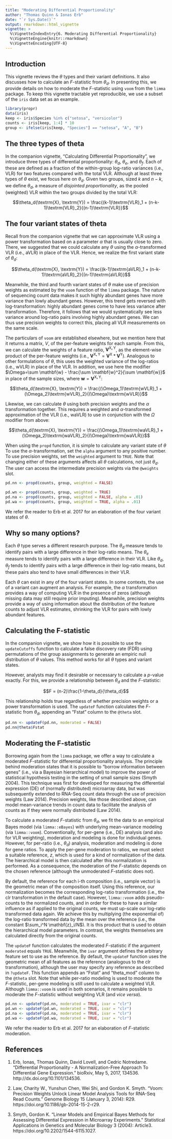 ```yaml
---
title: "Moderating Differential Proportionality"
author: "Thomas Quinn & Ionas Erb"
date: "`r Sys.Date()`"
output: rmarkdown::html_vignette
vignette: >
  %\VignetteIndexEntry{6. Moderating Differential Proportionality}
  %\VignetteEngine{knitr::rmarkdown}
  %\VignetteEncoding{UTF-8}
---
```


## Introduction

This vignette reviews the $\theta$ types and their variant definitions. It also discusses how to calculate an $F$-statistic from $\theta_d$. In presenting this, we provide details on how to moderate the $F$-statistic using `voom` from the `limma` package. To keep this vignette tractable yet reproducible, we use a subset of the `iris` data set as an example.

```r
library(propr)
data(iris)
keep <- iris$Species %in% c("setosa", "versicolor")
counts <- iris[keep, 1:4] * 10
group <- ifelse(iris[keep, "Species"] == "setosa", "A", "B")
```

## The three types of theta

In the companion vignette, "Calculating Differential Proportionality", we introduce three types of differential proportionality: $\theta_d$, $\theta_e$, and $\theta_f$. Each of these are defined as a fraction of the within-group log-ratio variances (i.e., VLR) for two features compared with the total VLR. Although at least three types of $\theta$ exist, we focus here on $\theta_d$. Given two groups, sized $k$ and $n - k$, we define $\theta_d$, a measure of *disjointed proportionality*, as the pooled (weighted) VLR within the two groups divided by the total VLR:

$$\theta_d(\textrm{X}, \textrm{Y}) = \frac{(k-1)\textrm{VLR}_1 + (n-k-1)\textrm{VLR}_2}{(n-1)\textrm{VLR}}$$

## The four variant states of theta

Recall from the companion vignette that we can approximate VLR using a power transformation based on a parameter $\alpha$ that is usually close to zero. There, we suggested that we could calculate any $\theta$ using the $\alpha$-transformed VLR (i.e., $\textrm{aVLR}$) in place of the VLR. Hence, we realize the first variant state of $\theta_d$:

$$\theta_d(\textrm{X}, \textrm{Y}) = \frac{(k-1)\textrm{aVLR}_1 + (n-k-1)\textrm{aVLR}_2}{(n-1)\textrm{aVLR}}$$

Meanwhile, the third and fourth variant states of $\theta$ make use of precision weights as estimated by the `voom` function of the `limma` package. The nature of sequencing count data makes it such highly abundant genes have more variance than lowly abundant genes. However, this trend gets reversed with log-transformation: highly abundant genes come to have less variance after transformation. Therefore, it follows that we would systematically see less variance around log-ratio pairs involving highly abundant genes. We can thus use precision weights to correct this, placing all VLR measurements on the same scale.

The particulars of `voom` are established elsewhere, but we mention here that it returns a matrix, $V$, of the per-feature weights for each sample. From this, we can calculate the weights of a feature ratio, $\mathbf{V^{\textrm{X},\textrm{Y}}}$, as the element-wise product of the per-feature weights (i.e., $\mathbf{V^{\textrm{X},\textrm{Y}}} = \mathbf{V}^\textrm{X} * \mathbf{V}^\textrm{Y}$). Analogous to other formulations of $\theta$, this uses the weighted variance of the log-ratios (i.e., $\textrm{wVLR}$) in place of the VLR. In addition, we use here the modifier $\Omega=\sum \mathbf{w} - \frac{\sum \mathbf{w}^2}{\sum \mathbf{w}}$ in place of the sample sizes, where $\mathbf{w} = \mathbf{V^{\textrm{X},\textrm{Y}}}$:

$$\theta_d(\textrm{X}, \textrm{Y}) = \frac{(\Omega_1)\textrm{wVLR}_1 + (\Omega_2)\textrm{wVLR}_2}{(\Omega)\textrm{wVLR}}$$

Likewise, we can calculate $\theta$ using both precision weights and the $\alpha$ transformation together. This requires a weighted and $\alpha$-transformed approximation of the VLR (i.e., $\textrm{waVLR}$) to use in conjunction with the $\Omega$ modifier from above:

$$\theta_d(\textrm{X}, \textrm{Y}) = \frac{(\Omega_1)\textrm{waVLR}_1 + (\Omega_2)\textrm{waVLR}_2}{(\Omega)\textrm{waVLR}}$$

When using the `propd` function, it is simple to calculate any variant state of $\theta$ To use the $\alpha$-transformation, set the `alpha` argument to any positive number. To use precision weights, set the `weighted` argument to `TRUE`. Note that changing either of these arguments affects all $\theta$ calculations, not just $\theta_d$. The user can access the intermediate precision weights via the `@weights` slot.

```r
pd.nn <- propd(counts, group, weighted = FALSE)
```

```r
pd.wn <- propd(counts, group, weighted = TRUE)
pd.na <- propd(counts, group, weighted = FALSE, alpha = .01)
pd.wa <- propd(counts, group, weighted = TRUE, alpha = .01)
```

We refer the reader to Erb et al. 2017 for an elaboration of the four variant states of $\theta$.

## Why so many options?

Each $\theta$ type serves a different research purpose. The $\theta_d$ measure tends to identify pairs with a large difference in their log-ratio means. The $\theta_e$ measure tends to identify pairs with a large difference in their VLR. Like $\theta_d$, $\theta_f$ tends to identify pairs with a large difference in their log-ratio means, but these pairs also tend to have small differences in their VLR.

Each $\theta$ can exist in any of the four variant states. In some contexts, the use of a variant can augment an analysis. For example, the $\alpha$ transformation provides a way of computing VLR in the presence of zeros (although missing data may still require prior imputing). Meanwhile, precision weights provide a way of using information about the distribution of the feature counts to adjust VLR estimates, shrinking the VLR for pairs with lowly abundant features.

## Calculating the F-statistic

In the companion vignette, we show how it is possible to use the `updateCutoffs` function to calculate a false discovery rate (FDR) using permutations of the group assignments to generate an empiric null distribution of $\theta$ values. This method works for all $\theta$ types and variant states.

However, analysts may find it desirable or necessary to calculate a $p$-value exactly. For this, we provide a relationship between $\theta_d$ and the $F$-statistic:

$$F = (n-2)\frac{1-\theta_d}{\theta_d}$$

This relationship holds true regardless of whether precision weights or a power transformation is used. The `updateF` function calculates the $F$-statistic from $\theta_d$, appending an "Fstat" column to the `@theta` slot.

```r
pd.nn <- updateF(pd.nn, moderated = FALSE)
pd.nn@theta$Fstat
```

## Moderating the F-statistic

Borrowing again from the `limma` package, we offer a way to calculate a moderated $F$-statistic for differential proportionality analysis. The principle behind moderation states that it is possible to "borrow information between genes" (i.e., via a Bayesian hierarchical model) to improve the power of statistical hypothesis testing in the setting of small sample sizes (Smyth 2004). This technique was first for developed for measuring the differential expression (DE) of (normally distributed) microarray data, but was subsequently extended to RNA-Seq count data through the use of precision weights (Law 2014). Precision weights, like those described above, can model mean-variance trends in count data to facilitate the analysis of counts as if they were normally distributed (Law 2014).

To calculate a moderated $F$-statistic from $\theta_d$, we fit the data to an empirical Bayes model (via `limma::eBayes`) with underlying mean-variance modeling (via `limma::voom`). Conventionally, for per-gene (i.e., DE) analysis (and also for VLR weighting), moderation and modeling is done for individual genes. However, for per-ratio (i.e., $\theta_d$) analysis, moderation and modeling is done for gene ratios. To apply the per-gene moderation to ratios, we must select a suitable reference, $z$, which is used for a kind of normalization of the data. The hierarchical model is then calculated after this normalization is performed. As a consequence, the moderation of the $F$-statistic depends on the chosen reference (although the unmoderated $F$-statistic does not).

By default, the reference for each i-th composition (i.e., sample vector) is the geometric mean of the composition itself. Using this reference, our normalization becomes the corresponding log-ratio transformation (i.e., the clr transformation in the default case). However, `limma::voom` adds pseudo-counts to the normalized counts, and in order for these to have a similar influence as if applied to the original counts, we must up-scale our log-ratio transformed data again. We achieve this by multiplying (the exponential of) the log-ratio transformed data by the mean over the reference (i.e., the constant $\sum_i^N \mathbf{z}_i/N$). It is this product that is used to obtain the hierarchical model parameters. In contrast, the weights themselves are calculated directly from the original counts.

The `updateF` function calculates the moderated $F$-statistic if the argument `moderated` equals `TRUE`. Meanwhile, the `ivar` argument defines the arbitrary feature set to use as the reference. By default, the `updateF` function uses the geometric mean of all features as the reference (analogous to the clr transformation), although the user may specify any reference as described in `?updateF`. This function appends an "Fstat" and "theta_mod" column to the `@theta` slot. Note that while per-ratio modeling is used to moderate the $F$-statistic, per-gene modeling is still used to calculate a weighted VLR. Although `limma::voom` is used in both scenarios, it remains possible to moderate the $F$-statistic without weighting VLR (and *vice versa*).

```r
pd.nn <- updateF(pd.nn, moderated = TRUE, ivar = "clr")
pd.wn <- updateF(pd.wn, moderated = TRUE, ivar = "clr")
pd.na <- updateF(pd.na, moderated = TRUE, ivar = "clr")
pd.wa <- updateF(pd.wa, moderated = TRUE, ivar = "clr")
```

We refer the reader to Erb et al. 2017 for an elaboration of $F$-statistic moderation.

## References

1. Erb, Ionas, Thomas Quinn, David Lovell, and Cedric Notredame. “Differential Proportionality - A Normalization-Free Approach To Differential Gene Expression.” bioRxiv, May 5, 2017, 134536. http://dx.doi.org/10.1101/134536.

2. Law, Charity W., Yunshun Chen, Wei Shi, and Gordon K. Smyth. “Voom: Precision Weights Unlock Linear Model Analysis Tools for RNA-Seq Read Counts.” Genome Biology 15 (January 3, 2014): R29. https://doi.org/10.1186/gb-2014-15-2-r29.

3. Smyth, Gordon K. “Linear Models and Empirical Bayes Methods for Assessing Differential Expression in Microarray Experiments.” Statistical Applications in Genetics and Molecular Biology 3 (2004): Article3. https://doi.org/10.2202/1544-6115.1027.
